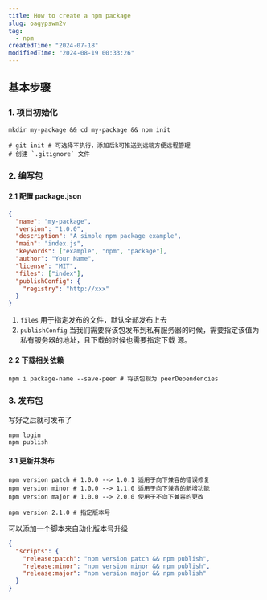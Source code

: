 ```yaml
---
title: How to create a npm package
slug: oagypswm2v
tag:
  - npm
createdTime: "2024-07-18"
modifiedTime: "2024-08-19 00:33:26"
---
```


## 基本步骤

### 1. 项目初始化

```shell
mkdir my-package && cd my-package && npm init

# git init # 可选择不执行，添加后k可推送到远端方便远程管理
# 创建 `.gitignore` 文件
```

### 2. 编写包

#### 2.1 配置 package.json

```json
{
  "name": "my-package",
  "version": "1.0.0",
  "description": "A simple npm package example",
  "main": "index.js",
  "keywords": ["example", "npm", "package"],
  "author": "Your Name",
  "license": "MIT",
  "files": ["index"],
  "publishConfig": {
    "registry": "http://xxx"
  }
}
```

1. `files` 用于指定发布的文件，默认全部发布上去
2. `publishConfig` 当我们需要将该包发布到私有服务器的时候，需要指定该值为私有服务器的地址，且下载的时候也需要指定下载
   源。

#### 2.2 下载相关依赖

```shell
npm i package-name --save-peer # 将该包视为 peerDependencies
```

### 3. 发布包

写好之后就可发布了

```shell
npm login
npm publish
```

#### 3.1 更新并发布

```shell
npm version patch # 1.0.0 --> 1.0.1 适用于向下兼容的错误修复
npm version minor # 1.0.0 --> 1.1.0 适用于向下兼容的新增功能
npm version major # 1.0.0 --> 2.0.0 使用于不向下兼容的更改

npm version 2.1.0 # 指定版本号
```

可以添加一个脚本来自动化版本号升级

```json
{
  "scripts": {
    "release:patch": "npm version patch && npm publish",
    "release:minor": "npm version minor && npm publish",
    "release:major": "npm version major && npm publish"
  }
}
```
